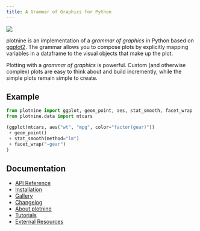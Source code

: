 ```yaml
---
title: A Grammar of Graphics for Python
---
```


![](images/logo-540.png){.float-end .w-25}

plotnine is an implementation of a *grammar of graphics* in Python
based on [ggplot2](https://ggplot2.tidyverse.org). The grammar allows you to compose plots by explicitly
mapping variables in a dataframe to the visual objects that make up the plot.

Plotting with a *grammar of graphics* is powerful. Custom (and otherwise
complex) plots are easy to think about and build incremently, while
the simple plots remain simple to create.

Example
-------

```python
from plotnine import ggplot, geom_point, aes, stat_smooth, facet_wrap
from plotnine.data import mtcars

(ggplot(mtcars, aes("wt", "mpg", color="factor(gear)"))
 + geom_point()
 + stat_smooth(method="lm")
 + facet_wrap("~gear")
)
```


Documentation
-------------

* [API Reference](reference/index.qmd)
* [Installation](installation.qmd)
* [Gallery](gallery/index.qmd)
* [Changelog](changelog.qmd)
* [About plotnine](about.qmd)
* [Tutorials](tutorials/index.qmd)
* [External Resources](external-resources.qmd)

